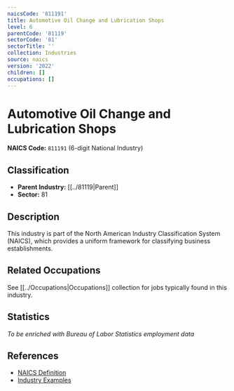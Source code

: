 ```yaml
---
naicsCode: '811191'
title: Automotive Oil Change and Lubrication Shops
level: 6
parentCode: '81119'
sectorCode: '81'
sectorTitle: ''
collection: Industries
source: naics
version: '2022'
children: []
occupations: []
---
```

# Automotive Oil Change and Lubrication Shops

**NAICS Code:** `811191` (6-digit National Industry)

## Classification

- **Parent Industry:** [[../81119|Parent]]
- **Sector:** 81

## Description

This industry is part of the North American Industry Classification System (NAICS), which provides a uniform framework for classifying business establishments.

## Related Occupations

See [[../Occupations|Occupations]] collection for jobs typically found in this industry.

## Statistics

*To be enriched with Bureau of Labor Statistics employment data*

## References

- [NAICS Definition](https://www.census.gov/naics/)
- [Industry Examples](https://www.census.gov/naics/2022NAICS/)
